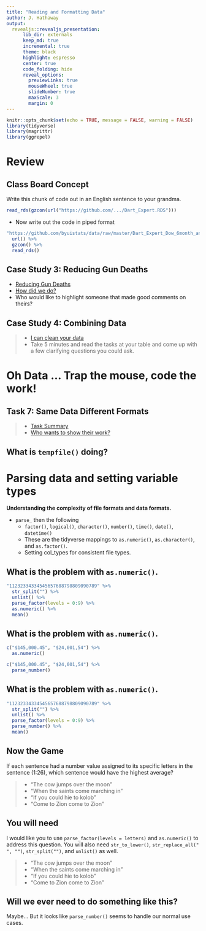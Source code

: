```yaml
---
title: "Reading and Formatting Data"
author: J. Hathaway
output: 
  revealjs::revealjs_presentation:
      lib_dir: externals
      keep_md: true
      incremental: true
      theme: black
      highlight: espresso
      center: true
      code_folding: hide
      reveal_options:
        previewLinks: true
        mouseWheel: true
        slideNumber: true
        maxScale: 3
        margin: 0
---
```


```r
knitr::opts_chunk$set(echo = TRUE, message = FALSE, warning = FALSE)
library(tidyverse)
library(magrittr)
library(ggrepel)
```

# Review

## Class Board Concept

Write this chunk of code out in an English sentence to your grandma.

```r
read_rds(gzcon(url("https://github.com/.../Dart_Expert.RDS")))
```

- Now write out the code in piped format

```r
"https://github.com/byuistats/data/raw/master/Dart_Expert_Dow_6month_anova/Dart_Expert_Dow_6month_anova.RDS" %>%
  url() %>% 
  gzcon() %>%
  read_rds()
```

## Case Study 3: Reducing Gun Deaths

- [Reducing Gun Deaths](https://byuistats.github.io/M335/weekly_projects/cs03_details.html)
- [How did we do?](https://github.com/BYUI335/hathaway)
- Who would like to highlight someone that made good comments on theirs?

## Case Study 4:  Combining Data

> - [I can clean your data](https://byuistats.github.io/M335/weekly_projects/cs04_details.html)
 - Take 5 minutes and read the tasks at your table and come up with a few clarifying questions you could ask.

# Oh Data ... Trap the mouse, code the work!

## Task 7: Same Data Different Formats

> - [Task Summary](https://byuistats.github.io/M335/class_tasks/task07_details.html)
> - [Who wants to show their work?](https://github.com/BYUI335)

## What is `tempfile()` doing?

# Parsing data and setting variable types

**Understanding the complexity of file formats and data formats.**

- `parse_` then the following 
    - `factor()`, `logical()`, `character()`, `number()`, `time()`, `date()`, `datetime()` 
    - These are the tidyverse mappings to `as.numeric()`, `as.character()`, and `as.factor()`.
    - Setting col_types for consistent file types.


## What is the problem with `as.numeric()`.

```r
"11232334334545657688798809090789" %>% 
  str_split("") %>% 
  unlist() %>% 
  parse_factor(levels = 0:9) %>%
  as.numeric() %>% 
  mean()
```

## What is the problem with `as.numeric()`.

```r
c("$145,000.45", "$24,001,54") %>% 
  as.numeric()
```

```r
c("$145,000.45", "$24,001,54") %>% 
  parse_number()
```

## What is the problem with `as.numeric()`.

```r
"11232334334545657688798809090789" %>% 
  str_split("") %>% 
  unlist() %>% 
  parse_factor(levels = 0:9) %>%
  parse_number() %>% 
  mean()
```

## Now the Game

If each sentence had a number value assigned to its specific letters in the sentence (1:26), which sentence would have the highest average?

> - "The cow jumps over the moon"
> - "When the saints come marching in"
> - "If you could hie to kolob"
> - "Come to Zion come to Zion"

## You will need

I would like you to use `parse_factor(levels = letters)` and `as.numeric()` to address this question. You will also need `str_to_lower()`, `str_replace_all(" ", "")`, `str_split("")`, and `unlist()` as well.

> - "The cow jumps over the moon"
> - "When the saints come marching in"
> - "If you could hie to kolob"
> - "Come to Zion come to Zion"


## Will we ever need to do something like this?

Maybe... But it looks like `parse_number()` seems to handle our normal use cases.


